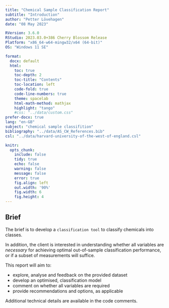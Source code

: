 ```yaml
---
title: "Chemical Sample Classification Report"
subtitle: "Introduction"
author: "Petter Lövehagen"
date: "08 May 2023"

RVersion: 3.6.0 
RStudio: 2023.03.0+386 Cherry Blossom Release
Platform: "x86_64-w64-mingw32/x64 (64-bit)"
OS: "Windows 11 SE"

format: 
  docx: default
  html:
    toc: true
    toc-depth: 2
    toc-title: "Contents"
    toc-location: left
    code-fold: true
    code-line-numbers: true
    theme: spacelab
    html-math-method: mathjax
    highlight: "tango"
    #css: "../data/custom.css"
prefer-docx: true
lang: "en-GB"
subject: "chemical sample classifition"
bibliography: "../data/AS_CW_References.bib"
csl: "../data/harvard-university-of-the-west-of-england.csl"

knitr:
  opts_chunk:
    include: false
    tidy: true
    echo: false
    warning: false
    message: false
    error: true
    fig.align: left
    out.width: '90%'
    fig.width: 6
    fig.height: 4
---
```


## Brief {#sec-brief}

The brief is to develop a `classification tool` to classify chemicals into classes.

In addition, the client is interested in understanding whether all variables are *necessary* for achieving optimal out-of-sample classification performance, or if a subset of measurements will suffice.

This report will aim to:

-   explore, analyse and feedback on the provided dataset
-   develop an optimised, classification model
-   comment on whether all variables are required
-   provide recommendations and options, as applicable

::: callout-note
Additional technical details are available in the code comments.
:::
